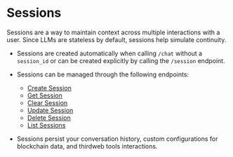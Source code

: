 
# Sessions

Sessions are a way to maintain context across multiple interactions with a user. Since LLMs are stateless by default, sessions help simulate continuity. 

- Sessions are created automatically when calling `/chat` without a `session_id` or can be created explicitly by calling the `/session` endpoint.
- Sessions can be managed through the following endpoints:
    - [Create Session](/nebula/api-reference/create-session)
    - [Get Session](/nebula/api-reference/get-session)
    - [Clear Session](/nebula/api-reference/clear-session)
    - [Update Session](/nebula/api-reference/update-session)
    - [Delete Session](/nebula/api-reference/delete-session)
    - [List Sessions](/nebula/api-reference/list-sessions)

- Sessions persist your conversation history, custom configurations for blockchain data, and thirdweb tools interactions.
